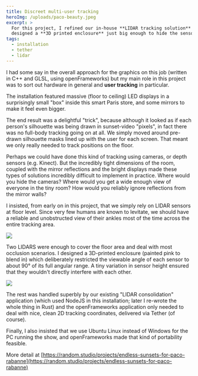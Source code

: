```yaml
---
title: Discreet multi-user tracking
heroImg: /uploads/paco-beauty.jpeg
excerpt: >
  For this project, I refined our in-house **LIDAR tracking solution** and
  designed a **3D printed enclosure** just big enough to hide the sensors.
tags:
  - installation
  - tether
  - lidar
---
```


I had some say in the overall approach for the graphics on this job (written in C++ and GLSL, using openFrameworks) but my main role in this project was to sort out hardware in general and **user tracking** in particular.

The installation featured massive (floor to ceiling) LED displays in a surprisingly small "box" inside this smart Paris store, and some mirrors to make it feel even bigger.

The end result was a delightful "trick", because although it looked as if each person's silhouette was being drawn in sunset-video "pixels", in fact there was no full-body tracking going on at all. We simply moved around pre-drawn silhouette masks lined up with the user for each screen. That meant we only really needed to track positions on the floor.

Perhaps we could have done this kind of tracking using cameras, or depth sensors (e.g. Kinect). But the incredibly tight dimensions of the room, coupled with the mirror reflections and the bright displays made these types of solutions incredibly difficult to implement in practice. Where would you hide the cameras? Where would you get a wide enough view of everyone in the tiny room? How would you reliably ignore reflections from the mirror walls?

I insisted, from early on in this project, that we simply rely on LIDAR sensors at floor level. Since very few humans are known to levitate, we should have a reliable and unobstructed view of their ankles most of the time across the entire tracking area.

![](/uploads/paco-sketch.jpg)

Two LIDARS were enough to cover the floor area and deal with most occlusion scenarios. I designed a 3D-printed enclosure (painted pink to blend in) which deliberately restricted the viewable angle of each sensor to about 90° of its full angular range. A tiny variation in sensor height ensured that they wouldn't directly interfere with each other.

![](/uploads/enclosure-views.jpg)

The rest was handled superbly by our existing "LIDAR consolidation" application (which used NodeJS in this installation; later I re-wrote the whole thing in Rust) and the openFrameworks application only needed to deal with nice, clean 2D tracking coordinates, delivered via Tether (of course).

Finally, I also insisted that we use Ubuntu Linux instead of Windows for the PC running the show, and openFrameworks made that kind of portability feasible.

More detail at [https://random.studio/projects/endless-sunsets-for-paco-rabanne](https://random.studio/projects/endless-sunsets-for-paco-rabanne)
